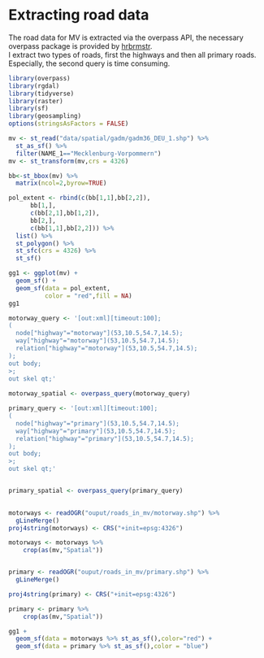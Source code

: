 # Extracting road data

The road data for MV is extracted via the overpass API, the necessary overpass package is provided by [hrbrmstr](https://github.com/hrbrmstr/overpass).  
I extract two types of roads, first the highways and then all primary roads. Especially, the second query is time consuming.  

```r
library(overpass)
library(rgdal)
library(tidyverse)
library(raster)
library(sf)
library(geosampling)
options(stringsAsFactors = FALSE)

```



```r
mv <- st_read("data/spatial/gadm/gadm36_DEU_1.shp") %>% 
  st_as_sf() %>% 
  filter(NAME_1=="Mecklenburg-Vorpommern")
mv <- st_transform(mv,crs = 4326)

bb<-st_bbox(mv) %>%   
  matrix(ncol=2,byrow=TRUE)

pol_extent <- rbind(c(bb[1,1],bb[2,2]),
      bb[1,],
      c(bb[2,1],bb[1,2]),
      bb[2,],
      c(bb[1,1],bb[2,2])) %>% 
  list() %>% 
  st_polygon() %>% 
  st_sfc(crs = 4326) %>% 
  st_sf()

gg1 <- ggplot(mv) +
  geom_sf() +
  geom_sf(data = pol_extent,
          color = "red",fill = NA)
gg1
```



```r

motorway_query <- '[out:xml][timeout:100];
(
  node["highway"="motorway"](53,10.5,54.7,14.5);
  way["highway"="motorway"](53,10.5,54.7,14.5);
  relation["highway"="motorway"](53,10.5,54.7,14.5);
);
out body;
>;
out skel qt;'
  
motorway_spatial <- overpass_query(motorway_query)

primary_query <- '[out:xml][timeout:100];
(
  node["highway"="primary"](53,10.5,54.7,14.5);
  way["highway"="primary"](53,10.5,54.7,14.5);
  relation["highway"="primary"](53,10.5,54.7,14.5);
);
out body;
>;
out skel qt;'


primary_spatial <- overpass_query(primary_query)
  

```


```r
motorways <- readOGR("ouput/roads_in_mv/motorway.shp") %>% 
  gLineMerge()
proj4string(motorways) <- CRS("+init=epsg:4326")

motorways <- motorways %>% 
    crop(as(mv,"Spatial"))


primary <- readOGR("ouput/roads_in_mv/primary.shp") %>% 
  gLineMerge()

proj4string(primary) <- CRS("+init=epsg:4326")

primary <- primary %>% 
    crop(as(mv,"Spatial"))

gg1 +
  geom_sf(data = motorways %>% st_as_sf(),color="red") +
  geom_sf(data = primary %>% st_as_sf(),color = "blue")


```
